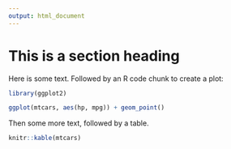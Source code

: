 ```yaml
---
output: html_document
---
```

# This is a section heading

Here is some text. Followed by an R code chunk to create a plot:

```r
library(ggplot2)

ggplot(mtcars, aes(hp, mpg)) + geom_point()
```

Then some more text, followed by a table.

```r
knitr::kable(mtcars)
```

